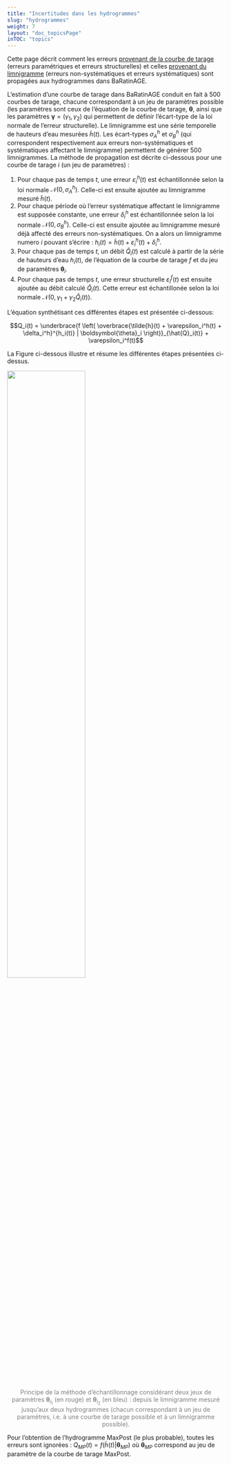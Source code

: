 ---
title: "Incertitudes dans les hydrogrammes"
slug: "hydrogrammes"
weight: 7
layout: "doc_topicsPage"
inTOC: "topics"
---

Cette page décrit comment les erreurs [provenant de la courbe de tarage](/fr/doc/topics/modele-stat) (erreurs paramétriques et erreurs structurelles) et celles [provenant du limnigramme](/fr/doc/topics/limni) (erreurs non-systématiques et erreurs systématiques) sont propagées aux hydrogrammes dans BaRatinAGE.

L’estimation d’une courbe de tarage dans BaRatinAGE conduit en fait à 500 courbes de tarage, chacune correspondant à un jeu de paramètres possible (les paramètres sont ceux de l’équation de la courbe de tarage, $\boldsymbol{\theta}$, ainsi que les paramètres $\boldsymbol{\gamma}=(\gamma_1,\gamma_2)$ qui permettent de définir l’écart-type de la loi normale de l’erreur structurelle). Le limnigramme est une série temporelle de hauteurs d’eau mesurées $\tilde{h}(t)$. Les écart-types $\sigma_A^h$ et $\sigma_B^h$ (qui correspondent respectivement aux erreurs non-systématiques et systématiques affectant le limnigramme) permettent de générer 500 limnigrammes. La méthode de propagation est décrite ci-dessous pour une courbe de tarage $i$ (un jeu de paramètres) :

1. Pour chaque pas de temps $t$, une erreur $\varepsilon_i^h(t)$ est échantillonnée selon la loi normale $\mathcal{N}(0,\sigma_A^h)$. Celle-ci est ensuite ajoutée au limnigramme mesuré $\tilde{h}(t)$.
2. Pour chaque période où l’erreur systématique affectant le limnigramme est supposée constante, une erreur $\delta_i^h$ est échantillonnée selon la loi normale $\mathcal{N}(0,\sigma_B^h)$. Celle-ci est ensuite ajoutée au limnigramme mesuré déjà affecté des erreurs non-systématiques. On a alors un limnigramme numero $i$ pouvant s’écrire : $h_i(t) = \tilde{h}(t) + \varepsilon_i^h(t) + \delta_i^h$.
3. Pour chaque pas de temps $t$, un débit $\hat{Q}_i(t)$ est calculé à partir de la série de hauteurs d’eau $h_i(t)$, de l’équation de la courbe de tarage $f$ et du jeu de paramètres $\boldsymbol{\theta}_i$.
4. Pour chaque pas de temps $t$, une erreur structurelle $\varepsilon_i^f(t)$ est ensuite ajoutée au débit calculé $\hat{Q}_i(t)$. Cette erreur est échantillonée selon la loi normale $\mathcal{N}\left( 0,\gamma_1 + \gamma_2 \hat{Q}_i(t) \right)$.

L’équation synthétisant ces différentes étapes est présentée ci-dessous:

$$Q_i(t) = \underbrace{f \left( 
\overbrace{\tilde{h}(t) + \varepsilon_i^h(t) + \delta_i^h}^{h_i(t)}
| \boldsymbol{\theta}_i \right)}_{\hat{Q}_i(t)}
+ \varepsilon_i^f(t)$$

La Figure ci-dessous illustre et résume les différentes étapes présentées ci-dessus.

<img src="propagation.fr.png" width="60%">
<p style="text-align: center;color: gray;"> Principe de la méthode d'échantillonnage considérant deux jeux de paramètres $\boldsymbol{\theta}_{i_1}$ (en rouge) et $\boldsymbol{\theta}_{i_2}$ (en bleu) : depuis le limnigramme mesuré jusqu’aux deux hydrogrammes (chacun correspondant à un jeu de paramètres, i.e. à une courbe de tarage possible et à un limnigramme possible). </p>

Pour l’obtention de l’hydrogramme MaxPost (le plus probable), toutes les erreurs sont ignorées : $Q_{MP}(t) = f(\tilde{h}(t) | \boldsymbol{\theta}_{MP})$ où $\boldsymbol{\theta}_{MP}$ correspond au jeu de paramètre de la courbe de tarage MaxPost.

